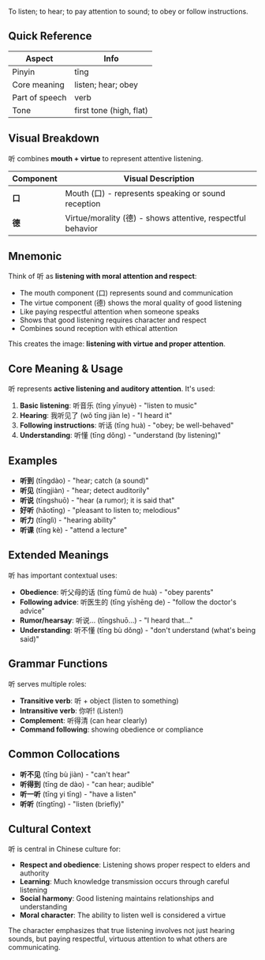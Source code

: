 To listen; to hear; to pay attention to sound; to obey or follow instructions.

## Quick Reference

| Aspect         | Info                        |
| -------------- | --------------------------- |
| Pinyin         | tīng                        |
| Core meaning   | listen; hear; obey          |
| Part of speech | verb                        |
| Tone           | first tone (high, flat)     |

## Visual Breakdown

听 combines **mouth + virtue** to represent attentive listening.

| Component | Visual Description                                            |
| --------- | ------------------------------------------------------------- |
| **口**    | Mouth (口) - represents speaking or sound reception           |
| **德**    | Virtue/morality (德) - shows attentive, respectful behavior   |

## Mnemonic

Think of 听 as **listening with moral attention and respect**:

- The mouth component (口) represents sound and communication
- The virtue component (德) shows the moral quality of good listening
- Like paying respectful attention when someone speaks
- Shows that good listening requires character and respect
- Combines sound reception with ethical attention

This creates the image: **listening with virtue and proper attention**.

## Core Meaning & Usage

听 represents **active listening and auditory attention**. It's used:

1. **Basic listening**: 听音乐 (tīng yīnyuè) - "listen to music"
2. **Hearing**: 我听见了 (wǒ tīng jiàn le) - "I heard it"
3. **Following instructions**: 听话 (tīng huà) - "obey; be well-behaved"
4. **Understanding**: 听懂 (tīng dǒng) - "understand (by listening)"

## Examples

- **听到** (tīngdào) - "hear; catch (a sound)"
- **听见** (tīngjiàn) - "hear; detect auditorily"
- **听说** (tīngshuō) - "hear (a rumor); it is said that"
- **好听** (hǎotīng) - "pleasant to listen to; melodious"
- **听力** (tīnglì) - "hearing ability"
- **听课** (tīng kè) - "attend a lecture"

## Extended Meanings

听 has important contextual uses:

- **Obedience**: 听父母的话 (tīng fùmǔ de huà) - "obey parents"
- **Following advice**: 听医生的 (tīng yīshēng de) - "follow the doctor's advice"
- **Rumor/hearsay**: 听说... (tīngshuō...) - "I heard that..."
- **Understanding**: 听不懂 (tīng bù dǒng) - "don't understand (what's being said)"

## Grammar Functions

听 serves multiple roles:

- **Transitive verb**: 听 + object (listen to something)
- **Intransitive verb**: 你听! (Listen!)
- **Complement**: 听得清 (can hear clearly)
- **Command following**: showing obedience or compliance

## Common Collocations

- **听不见** (tīng bù jiàn) - "can't hear"
- **听得到** (tīng de dào) - "can hear; audible"
- **听一听** (tīng yi tīng) - "have a listen"
- **听听** (tīngtīng) - "listen (briefly)"

## Cultural Context

听 is central in Chinese culture for:

- **Respect and obedience**: Listening shows proper respect to elders and authority
- **Learning**: Much knowledge transmission occurs through careful listening
- **Social harmony**: Good listening maintains relationships and understanding
- **Moral character**: The ability to listen well is considered a virtue

The character emphasizes that true listening involves not just hearing sounds, but paying respectful, virtuous attention to what others are communicating.
